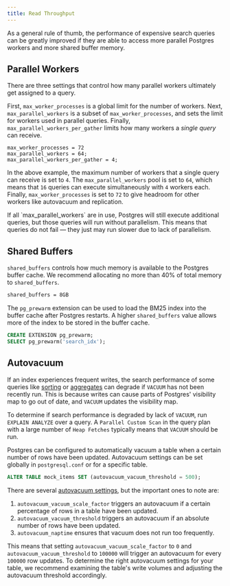 ```yaml
---
title: Read Throughput
---
```


As a general rule of thumb, the performance of expensive search queries can be greatly improved
if they are able to access more parallel Postgres workers and more shared buffer memory.

## Parallel Workers

There are three settings that control how many parallel workers ultimately get assigned to a query.

First, `max_worker_processes` is a global limit for the number of workers.
Next, `max_parallel_workers` is a subset of `max_worker_processes`, and sets the limit for workers used in
parallel queries. Finally, `max_parallel_workers_per_gather` limits how many workers a *single query* can receive.

```init postgresql.conf
max_worker_processes = 72
max_parallel_workers = 64;
max_parallel_workers_per_gather = 4;
```

In the above example, the maximum number of workers that a single query can receive is set to `4`. The `max_parallel_workers` pool
is set to `64`, which means that `16` queries can execute simultaneously with `4` workers each. Finally, `max_worker_processes` is
set to `72` to give headroom for other workers like autovacuum and replication.

<Note>
If all `max_parallel_workers` are in use, Postgres will still execute additional queries, but those queries will run without parallelism.
This means that queries do not fail — they just may run slower due to lack of parallelism.
</Note>

## Shared Buffers

`shared_buffers` controls how much memory is available to the Postgres buffer cache. We recommend allocating no more than 40% of total memory
to `shared_buffers`.

```bash postgresql.conf
shared_buffers = 8GB
```

The `pg_prewarm` extension can be used to load the BM25 index into the buffer cache after Postgres restarts. A higher `shared_buffers` value allows more of the index to be
stored in the buffer cache.

```sql
CREATE EXTENSION pg_prewarm;
SELECT pg_prewarm('search_idx');
```

## Autovacuum

If an index experiences frequent writes, the search performance of some queries like [sorting](/documentation/full-text/sorting) or
[aggregates](/documentation/aggregates) can degrade if `VACUUM` has not been recently run. This is because writes can cause parts of Postgres' visibility map
to go out of date, and `VACUUM` updates the visibility map.

To determine if search performance is degraded by lack of `VACUUM`, run `EXPLAIN ANALYZE` over a query. A `Parallel Custom Scan`
in the query plan with a large number of `Heap Fetches` typically means that `VACUUM` should be run.

Postgres can be configured to automatically vacuum a table when a certain number of rows have been updated. Autovacuum settings
can be set globally in `postgresql.conf` or for a specific table.

```sql
ALTER TABLE mock_items SET (autovacuum_vacuum_threshold = 500);
```

There are several [autovacuum settings](https://www.postgresql.org/docs/current/runtime-config-autovacuum.html), but the important ones to
note are:

1. `autovacuum_vacuum_scale_factor` triggers an autovacuum if a certain percentage of rows in a table have been updated.
2. `autovacuum_vacuum_threshold` triggers an autovacuum if an absolute number of rows have been updated.
3. `autovacuum_naptime` ensures that vacuum does not run too frequently.

This means that setting `autovacuum_vacuum_scale_factor` to `0` and `autovacuum_vacuum_threshold` to `100000` will trigger an autovacuum
for every `100000` row updates. To determine the right autovacuum settings for your table, we recommend examining the table's write volumes and
adjusting the autovacuum threshold accordingly.

